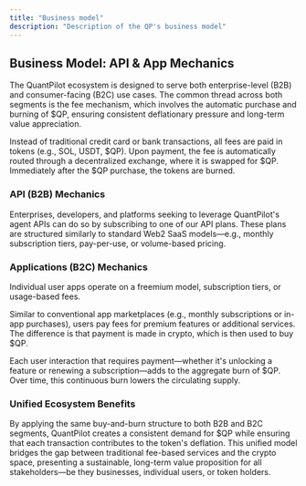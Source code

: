```yaml
---
title: "Business model"
description: "Description of the QP's business model"
---
```


## Business Model: API & App Mechanics

The QuantPilot ecosystem is designed to serve both enterprise-level (B2B) and consumer-facing (B2C) use cases. The common thread across both segments is the fee mechanism, which involves the automatic purchase and burning of $QP, ensuring consistent deflationary pressure and long-term value appreciation.

Instead of traditional credit card or bank transactions, all fees are paid in tokens (e.g., SOL, USDT, $QP). Upon payment, the fee is automatically routed through a decentralized exchange, where it is swapped for $QP. Immediately after the $QP purchase, the tokens are burned.

### API (B2B) Mechanics

Enterprises, developers, and platforms seeking to leverage QuantPilot's agent APIs can do so by subscribing to one of our API plans. These plans are structured similarly to standard Web2 SaaS models—e.g., monthly subscription tiers, pay-per-use, or volume-based pricing.


### Applications (B2C) Mechanics

Individual user apps operate on a freemium model, subscription tiers, or usage-based fees.

Similar to conventional app marketplaces (e.g., monthly subscriptions or in-app purchases), users pay fees for premium features or additional services. The difference is that payment is made in crypto, which is then used to buy $QP.

Each user interaction that requires payment—whether it's unlocking a feature or renewing a subscription—adds to the aggregate burn of $QP. Over time, this continuous burn lowers the circulating supply.

### Unified Ecosystem Benefits

By applying the same buy-and-burn structure to both B2B and B2C segments, QuantPilot creates a consistent demand for $QP while ensuring that each transaction contributes to the token's deflation. This unified model bridges the gap between traditional fee-based services and the crypto space, presenting a sustainable, long-term value proposition for all stakeholders—be they businesses, individual users, or token holders.